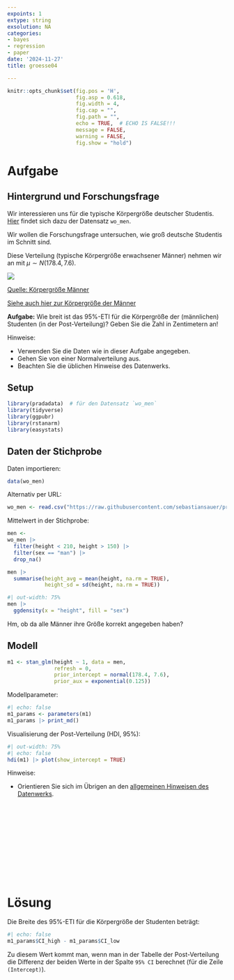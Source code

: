 ```yaml
---
expoints: 1
extype: string
exsolution: NA
categories:
- bayes
- regression
- paper
date: '2024-11-27'
title: groesse04

---
```




<!-- WORK IN PROGRESS -->


```r
knitr::opts_chunk$set(fig.pos = 'H',
                      fig.asp = 0.618,
                      fig.width = 4,
                      fig.cap = "", 
                      fig.path = "",
                      echo = TRUE,  # ECHO IS FALSE!!!
                      message = FALSE,
                      warning = FALSE,
                      fig.show = "hold")
```



# Aufgabe


## Hintergrund und Forschungsfrage

Wir interessieren uns für die typische Körpergröße deutscher Studentis.
[Hier](https://raw.githubusercontent.com/sebastiansauer/pradadata/master/data-raw/wo_men.csv) findet sich dazu der Datensatz `wo_men`.

Wir wollen die Forschungsfrage untersuchen, wie groß deutsche Studentis im Schnitt sind.

Diese Verteilung (typische Körpergröße erwachsener Männer) nehmen wir an mit $\mu \sim N(178.4, 7.6)$.

![](height-distribution_850.png)


[Quelle: Körpergröße Männer](https://ourworldindata.org/human-height)


[Siehe auch hier zur Körpergröße der Männer](https://de.wikipedia.org/wiki/Liste_der_L%C3%A4nder_nach_K%C3%B6rpergr%C3%B6%C3%9Fe)


**Aufgabe:** Wie breit ist das 95%-ETI für die Körpergröße der (männlichen) Studenten (in der Post-Verteilung)? Geben Sie die Zahl in Zentimetern an!


 
Hinweise:

- Verwenden Sie die Daten wie in dieser Aufgabe angegeben.
- Gehen Sie von einer Normalverteilung aus.
- Beachten Sie die üblichen Hinweise des Datenwerks.



## Setup

```r
library(pradadata)  # für den Datensatz `wo_men`
library(tidyverse)
library(ggpubr)
library(rstanarm)
library(easystats)
```


## Daten der Stichprobe


Daten importieren:

```r
data(wo_men)
```

Alternativ per URL:

```r
wo_men <- read.csv("https://raw.githubusercontent.com/sebastiansauer/pradadata/master/data-raw/wo_men.csv")
```


Mittelwert in der Stichprobe:

```r
men <- 
wo_men |> 
  filter(height < 210, height > 150) |> 
  filter(sex == "man") |> 
  drop_na()

men |>  
  summarise(height_avg = mean(height, na.rm = TRUE),
            height_sd = sd(height, na.rm = TRUE))
```

```r
#| out-width: 75%
men |> 
  ggdensity(x = "height", fill = "sex")
```

Hm, ob da alle Männer ihre Größe korrekt angegeben haben?


## Modell


```r
m1 <- stan_glm(height ~ 1, data = men,
               refresh = 0,
               prior_intercept = normal(178.4, 7.6),
               prior_aux = exponential(0.125))

```

Modellparameter:

```r
#| echo: false
m1_params <- parameters(m1)
m1_params |> print_md()
```

Visualisierung der Post-Verteilung (HDI, 95%):

```r
#| out-width: 75%
#| echo: false
hdi(m1) |> plot(show_intercept = TRUE)
```


Hinweise:


- Orientieren Sie sich im Übrigen an den [allgemeinen Hinweisen des Datenwerks](https://datenwerk.netlify.app/hinweise).




</br>
</br>
</br>
</br>
</br>
</br>
</br>
</br>
</br>
</br>

# Lösung

Die Breite des 95%-ETI für die Körpergröße der Studenten beträgt:

```r
#| echo: false
m1_params$CI_high - m1_params$CI_low
```


Zu diesem Wert kommt man, wenn man in der Tabelle der Post-Verteilung die Differenz der beiden Werte in der Spalte `95% CI` berechnet (für die Zeile `(Intercept)`).

